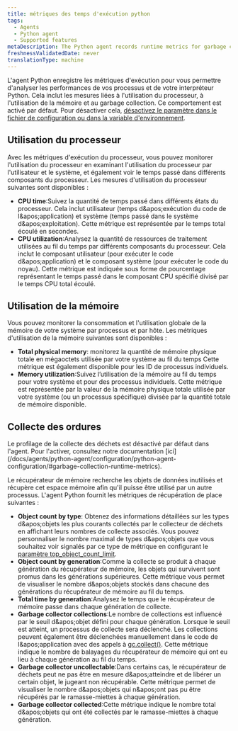 ```yaml
---
title: métriques des temps d'exécution python
tags:
  - Agents
  - Python agent
  - Supported features
metaDescription: The Python agent records runtime metrics for garbage collection and CPU/ memory usage
freshnessValidatedDate: never
translationType: machine
---
```


L'agent Python enregistre les métriques d'exécution pour vous permettre d'analyser les performances de vos processus et de votre interpréteur Python. Cela inclut les mesures liées à l'utilisation du processeur, à l'utilisation de la mémoire et au garbage collection. Ce comportement est activé par défaut. Pour désactiver cela, [désactivez le paramètre dans le fichier de configuration ou dans la variable d'environnement](/docs/apm/agents/python-agent/configuration/python-agent-configuration#runtime-metrics).

## Utilisation du processeur

Avec les métriques d'exécution du processeur, vous pouvez monitorer l'utilisation du processeur en examinant l'utilisation du processeur par l'utilisateur et le système, et également voir le temps passé dans différents composants du processeur. Les mesures d'utilisation du processeur suivantes sont disponibles :

* <DNT>**CPU time**</DNT>:Suivez la quantité de temps passé dans différents états du processeur. Cela inclut utilisateur (temps d&amp;apos;exécution du code de l&amp;apos;application) et système (temps passé dans le système d&amp;apos;exploitation). Cette métrique est représentée par le temps total écoulé en secondes.
* <DNT>**CPU utilization**</DNT>:Analysez la quantité de ressources de traitement utilisées au fil du temps par différents composants du processeur. Cela inclut le composant utilisateur (pour exécuter le code d&amp;apos;application) et le composant système (pour exécuter le code du noyau). Cette métrique est indiquée sous forme de pourcentage représentant le temps passé dans le composant CPU spécifié divisé par le temps CPU total écoulé.

## Utilisation de la mémoire

Vous pouvez monitorer la consommation et l'utilisation globale de la mémoire de votre système par processus et par hôte. Les métriques d'utilisation de la mémoire suivantes sont disponibles :

* <DNT>**Total physical memory**</DNT>: monitorez la quantité de mémoire physique totale en mégaoctets utilisée par votre système au fil du temps Cette métrique est également disponible pour les ID de processus individuels.
* <DNT>**Memory utilization**</DNT>:Suivez l’utilisation de la mémoire au fil du temps pour votre système et pour des processus individuels. Cette métrique est représentée par la valeur de la mémoire physique totale utilisée par votre système (ou un processus spécifique) divisée par la quantité totale de mémoire disponible.

## Collecte des ordures

<Callout variant="important">
  Le profilage de la collecte des déchets est désactivé par défaut dans l'agent. Pour l'activer, consultez notre documentation [ici](/docs/agents/python-agent/configuration/python-agent-configuration/#garbage-collection-runtime-metrics).
</Callout>

Le récupérateur de mémoire recherche les objets de données inutilisés et récupère cet espace mémoire afin qu'il puisse être utilisé par un autre processus. L'agent Python fournit les métriques de récupération de place suivantes :

* <DNT>**Object count by type**</DNT>: Obtenez des informations détaillées sur les types d&amp;apos;objets les plus courants collectés par le collecteur de déchets en affichant leurs nombres de collecte associés. Vous pouvez personnaliser le nombre maximal de types d&amp;apos;objets que vous souhaitez voir signalés par ce type de métrique en configurant le [paramètre top\_object\_count\_limit](/docs/agents/python-agent/configuration/python-agent-configuration/#garbage-collection-runtime-metrics).
* <DNT>**Object count by generation**</DNT>:Comme la collecte se produit à chaque génération du récupérateur de mémoire, les objets qui survivent sont promus dans les générations supérieures. Cette métrique vous permet de visualiser le nombre d&amp;apos;objets stockés dans chacune des générations du récupérateur de mémoire au fil du temps.
* <DNT>**Total time by generation**</DNT>:Analysez le temps que le récupérateur de mémoire passe dans chaque génération de collecte.
* <DNT>**Garbage collector collections**</DNT>:Le nombre de collections est influencé par le seuil d&amp;apos;objet défini pour chaque génération. Lorsque le seuil est atteint, un processus de collecte sera déclenché. Les collections peuvent également être déclenchées manuellement dans le code de l&amp;apos;application avec des appels à [gc.collect()](https://docs.python.org/3/library/gc.html#gc.collect). Cette métrique indique le nombre de balayages du récupérateur de mémoire qui ont eu lieu à chaque génération au fil du temps.
* <DNT>**Garbage collector uncollectable**</DNT>:Dans certains cas, le récupérateur de déchets peut ne pas être en mesure d&amp;apos;atteindre et de libérer un certain objet, le jugeant non récupérable. Cette métrique permet de visualiser le nombre d&amp;apos;objets qui n&amp;apos;ont pas pu être récupérés par le ramasse-miettes à chaque génération.
* <DNT>**Garbage collector collected**</DNT>:Cette métrique indique le nombre total d&amp;apos;objets qui ont été collectés par le ramasse-miettes à chaque génération.